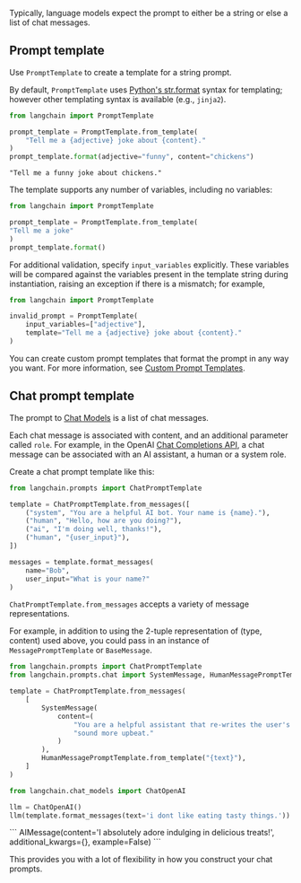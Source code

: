 Typically, language models expect the prompt to either be a string or else a list of chat messages.

## Prompt template

Use `PromptTemplate` to create a template for a string prompt.

By default, `PromptTemplate` uses [Python's str.format](https://docs.python.org/3/library/stdtypes.html#str.format)
syntax for templating; however other templating syntax is available (e.g., `jinja2`).

```python
from langchain import PromptTemplate

prompt_template = PromptTemplate.from_template(
    "Tell me a {adjective} joke about {content}."
)
prompt_template.format(adjective="funny", content="chickens")
```

<CodeOutputBlock lang="python">

```
"Tell me a funny joke about chickens."
```

</CodeOutputBlock>

The template supports any number of variables, including no variables:

```python
from langchain import PromptTemplate

prompt_template = PromptTemplate.from_template(
"Tell me a joke"
)
prompt_template.format()
```

For additional validation, specify `input_variables` explicitly. These variables
will be compared against the variables present in the template string during instantiation, raising an exception if
there is a mismatch; for example,

```python
from langchain import PromptTemplate

invalid_prompt = PromptTemplate(
    input_variables=["adjective"],
    template="Tell me a {adjective} joke about {content}."
)
```

You can create custom prompt templates that format the prompt in any way you want.
For more information, see [Custom Prompt Templates](./custom_prompt_template.html).

<!-- TODO(shreya): Add link to Jinja -->

## Chat prompt template

The prompt to [Chat Models](../models/chat) is a list of chat messages.

Each chat message is associated with content, and an additional parameter called `role`.
For example, in the OpenAI [Chat Completions API](https://platform.openai.com/docs/guides/chat/introduction), a chat message can be associated with an AI assistant, a human or a system role.

Create a chat prompt template like this:

```python
from langchain.prompts import ChatPromptTemplate

template = ChatPromptTemplate.from_messages([
    ("system", "You are a helpful AI bot. Your name is {name}."),
    ("human", "Hello, how are you doing?"),
    ("ai", "I'm doing well, thanks!"),
    ("human", "{user_input}"),
])

messages = template.format_messages(
    name="Bob",
    user_input="What is your name?"
)
```

`ChatPromptTemplate.from_messages` accepts a variety of message representations.

For example, in addition to using the 2-tuple representation of (type, content) used
above, you could pass in an instance of `MessagePromptTemplate` or `BaseMessage`.

```python
from langchain.prompts import ChatPromptTemplate
from langchain.prompts.chat import SystemMessage, HumanMessagePromptTemplate

template = ChatPromptTemplate.from_messages(
    [
        SystemMessage(
            content=(
                "You are a helpful assistant that re-writes the user's text to "
                "sound more upbeat."
            )
        ),
        HumanMessagePromptTemplate.from_template("{text}"),
    ]
)

from langchain.chat_models import ChatOpenAI

llm = ChatOpenAI()
llm(template.format_messages(text='i dont like eating tasty things.'))
```

<CodeOutputBlock lang="python">
```
AIMessage(content='I absolutely adore indulging in delicious treats!', additional_kwargs={}, example=False)
```
</CodeOutputBlock>

This provides you with a lot of flexibility in how you construct your chat prompts.

